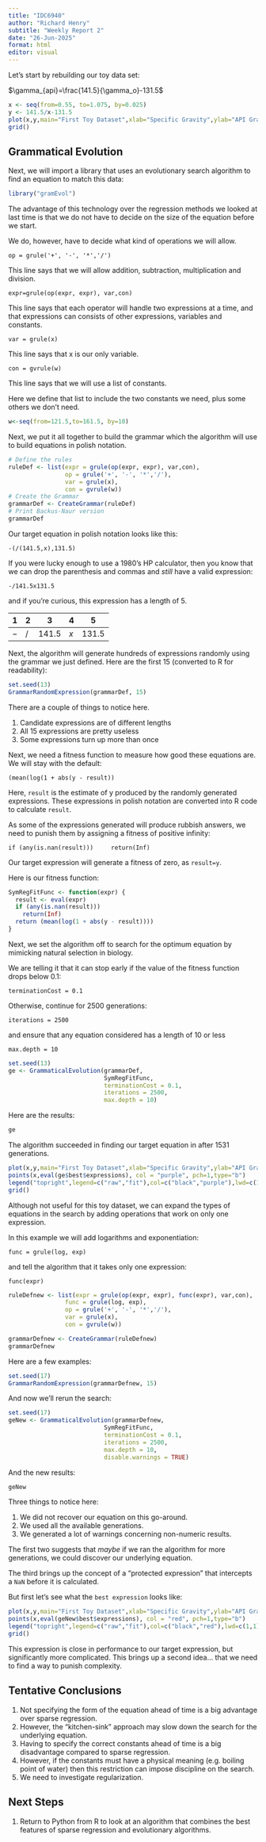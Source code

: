 ---
title: "IDC6940"
author: "Richard Henry"
subtitle: "Weekly Report 2"
date: "26-Jun-2025"
format: html
editor: visual
---

Let's start by rebuilding our toy data set:

$\gamma_{api}=\frac{141.5}{\gamma_o}-131.5$

```{r}
x <- seq(from=0.55, to=1.075, by=0.025)
y <- 141.5/x-131.5
plot(x,y,main="First Toy Dataset",xlab="Specific Gravity",ylab="API Gravity")
grid()
```

## Grammatical Evolution

Next, we will import a library that uses an evolutionary search algorithm to find an equation to match this data:

```{r}
library("gramEvol")
```

The advantage of this technology over the regression methods we looked at last time is that we do not have to decide on the size of the equation before we start.

We do, however, have to decide what kind of operations we will allow.

`op = grule('+', '-', '*','/')`

This line says that we will allow addition, subtraction, multiplication and division.

`expr=grule(op(expr, expr), var,con)`

This line says that each operator will handle two expressions at a time, and that expressions can consists of other expressions, variables and constants.

`var = grule(x)`

This line says that x is our only variable.

`con = gvrule(w)`

This line says that we will use a list of constants.

Here we define that list to include the two constants we need, plus some others we don't need.

```{r}
w<-seq(from=121.5,to=161.5, by=10)
```

Next, we put it all together to build the grammar which the algorithm will use to build equations in polish notation.

```{r}
# Define the rules
ruleDef <- list(expr = grule(op(expr, expr), var,con),
                op = grule('+', '-', '*','/'),
                var = grule(x),
                con = gvrule(w))
# Create the Grammar
grammarDef <- CreateGrammar(ruleDef)
# Print Backus-Naur version
grammarDef
```

Our target equation in polish notation looks like this:

`-(/(141.5,x),131.5)`

If you were lucky enough to use a 1980's HP calculator, then you know that we can drop the parenthesis and commas and *still* have a valid expression:

`-/141.5x131.5`

and if you're curious, this expression has a length of 5.

| 1   | 2   | 3       | 4   | 5       |
|-----|-----|---------|-----|---------|
| $-$ | $/$ | $141.5$ | $x$ | $131.5$ |

Next, the algorithm will generate hundreds of expressions randomly using the grammar we just defined. Here are the first 15 (converted to R for readability):

```{r}
set.seed(13)
GrammarRandomExpression(grammarDef, 15)
```

There are a couple of things to notice here.

1.  Candidate expressions are of different lengths
2.  All 15 expressions are pretty useless
3.  Some expressions turn up more than once

Next, we need a fitness function to measure how good these equations are. We will stay with the default:

`(mean(log(1 + abs(y - result))`

Here, `result` is the estimate of y produced by the randomly generated expressions. These expressions in polish notation are converted into R code to calculate `result`.

As some of the expressions generated will produce rubbish answers, we need to punish them by assigning a fitness of positive infinity:

`if (any(is.nan(result)))     return(Inf)`

Our target expression will generate a fitness of zero, as `result=y`.

Here is our fitness function:

```{r}
SymRegFitFunc <- function(expr) {
  result <- eval(expr)
  if (any(is.nan(result)))
    return(Inf)
  return (mean(log(1 + abs(y - result))))
}
```

Next, we set the algorithm off to search for the optimum equation by mimicking natural selection in biology.

We are telling it that it can stop early if the value of the fitness function drops below 0.1:

`terminationCost = 0.1`

Otherwise, continue for 2500 generations:

`iterations = 2500`

and ensure that any equation considered has a length of 10 or less

`max.depth = 10`

```{r}
set.seed(13)
ge <- GrammaticalEvolution(grammarDef,
                           SymRegFitFunc,
                           terminationCost = 0.1,
                           iterations = 2500,
                           max.depth = 10)
```

Here are the results:

```{r}
ge
```

The algorithm succeeded in finding our target equation in after 1531 generations.

```{r}
plot(x,y,main="First Toy Dataset",xlab="Specific Gravity",ylab="API Gravity")
points(x,eval(ge$best$expressions), col = "purple", pch=1,type="b")
legend("topright",legend=c("raw","fit"),col=c("black","purple"),lwd=c(1,1),pch=c(1,1))
grid()
```

Although not useful for this toy dataset, we can expand the types of equations in the search by adding operations that work on only one expression.

In this example we will add logarithms and exponentiation:

`func = grule(log, exp)`

and tell the algorithm that it takes only one expression:

`func(expr)`

```{r}
ruleDefnew <- list(expr = grule(op(expr, expr), func(expr), var,con),
                func = grule(log, exp),
                op = grule('+', '-', '*','/'),
                var = grule(x),
                con = gvrule(w))

grammarDefnew <- CreateGrammar(ruleDefnew)
grammarDefnew
```

Here are a few examples:

```{r}
set.seed(17)
GrammarRandomExpression(grammarDefnew, 15)
```

And now we'll rerun the search:

```{r}
set.seed(17)
geNew <- GrammaticalEvolution(grammarDefnew,
                           SymRegFitFunc,
                           terminationCost = 0.1,
                           iterations = 2500,
                           max.depth = 10,
                           disable.warnings = TRUE)
```

And the new results:

```{r}
geNew
```

Three things to notice here:

1.  We did not recover our equation on this go-around.
2.  We used all the available generations.
3.  We generated a lot of warnings concerning non-numeric results.

The first two suggests that *maybe* if we ran the algorithm for more generations, we could discover our underlying equation.

The third brings up the concept of a "protected expression" that intercepts a `NaN` before it is calculated.

But first let's see what the `best expression` looks like:

```{r}
plot(x,y,main="First Toy Dataset",xlab="Specific Gravity",ylab="API Gravity")
points(x,eval(geNew$best$expressions), col = "red", pch=1,type="b")
legend("topright",legend=c("raw","fit"),col=c("black","red"),lwd=c(1,1),pch=c(1,1))
grid()
```

This expression is close in performance to our target expression, but significantly more complicated. This brings up a second idea... that we need to find a way to punish complexity.

## Tentative Conclusions

1.  Not specifying the form of the equation ahead of time is a big advantage over sparse regression.
2.  However, the "kitchen-sink" approach may slow down the search for the underlying equation.
3.  Having to specify the correct constants ahead of time is a big disadvantage compared to sparse regression.
4.  However, if the constants must have a physical meaning (e.g. boiling point of water) then this restriction can impose discipline on the search.
5.  We need to investigate regularization.

## Next Steps

1.  Return to Python from R to look at an algorithm that combines the best features of sparse regression and evolutionary algorithms.
